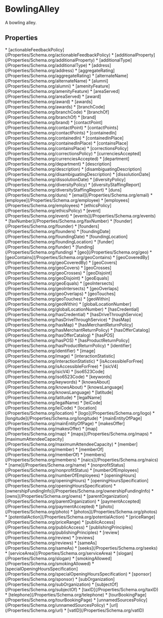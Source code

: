   
# BowlingAlley

A bowling alley.

## Properties

<Grid>
* [actionableFeedbackPolicy](/Properties/Schema.org/actionableFeedbackPolicy)
* [additionalProperty](/Properties/Schema.org/additionalProperty)
* [additionalType](/Properties/Schema.org/additionalType)
* [address](/Properties/Schema.org/address)
* [aggregateRating](/Properties/Schema.org/aggregateRating)
* [alternateName](/Properties/Schema.org/alternateName)
* [alumni](/Properties/Schema.org/alumni)
* [amenityFeature](/Properties/Schema.org/amenityFeature)
* [areaServed](/Properties/Schema.org/areaServed)
* [award](/Properties/Schema.org/award)
* [awards](/Properties/Schema.org/awards)
* [branchCode](/Properties/Schema.org/branchCode)
* [branchOf](/Properties/Schema.org/branchOf)
* [brand](/Properties/Schema.org/brand)
* [contactPoint](/Properties/Schema.org/contactPoint)
* [contactPoints](/Properties/Schema.org/contactPoints)
* [containedIn](/Properties/Schema.org/containedIn)
* [containedInPlace](/Properties/Schema.org/containedInPlace)
* [containsPlace](/Properties/Schema.org/containsPlace)
* [correctionsPolicy](/Properties/Schema.org/correctionsPolicy)
* [currenciesAccepted](/Properties/Schema.org/currenciesAccepted)
* [department](/Properties/Schema.org/department)
* [description](/Properties/Schema.org/description)
* [disambiguatingDescription](/Properties/Schema.org/disambiguatingDescription)
* [dissolutionDate](/Properties/Schema.org/dissolutionDate)
* [diversityPolicy](/Properties/Schema.org/diversityPolicy)
* [diversityStaffingReport](/Properties/Schema.org/diversityStaffingReport)
* [duns](/Properties/Schema.org/duns)
* [email](/Properties/Schema.org/email)
* [employee](/Properties/Schema.org/employee)
* [employees](/Properties/Schema.org/employees)
* [ethicsPolicy](/Properties/Schema.org/ethicsPolicy)
* [event](/Properties/Schema.org/event)
* [events](/Properties/Schema.org/events)
* [faxNumber](/Properties/Schema.org/faxNumber)
* [founder](/Properties/Schema.org/founder)
* [founders](/Properties/Schema.org/founders)
* [foundingDate](/Properties/Schema.org/foundingDate)
* [foundingLocation](/Properties/Schema.org/foundingLocation)
* [funder](/Properties/Schema.org/funder)
* [funding](/Properties/Schema.org/funding)
* [geo](/Properties/Schema.org/geo)
* [geoContains](/Properties/Schema.org/geoContains)
* [geoCoveredBy](/Properties/Schema.org/geoCoveredBy)
* [geoCovers](/Properties/Schema.org/geoCovers)
* [geoCrosses](/Properties/Schema.org/geoCrosses)
* [geoDisjoint](/Properties/Schema.org/geoDisjoint)
* [geoEquals](/Properties/Schema.org/geoEquals)
* [geoIntersects](/Properties/Schema.org/geoIntersects)
* [geoOverlaps](/Properties/Schema.org/geoOverlaps)
* [geoTouches](/Properties/Schema.org/geoTouches)
* [geoWithin](/Properties/Schema.org/geoWithin)
* [globalLocationNumber](/Properties/Schema.org/globalLocationNumber)
* [hasCredential](/Properties/Schema.org/hasCredential)
* [hasDriveThroughService](/Properties/Schema.org/hasDriveThroughService)
* [hasMap](/Properties/Schema.org/hasMap)
* [hasMerchantReturnPolicy](/Properties/Schema.org/hasMerchantReturnPolicy)
* [hasOfferCatalog](/Properties/Schema.org/hasOfferCatalog)
* [hasPOS](/Properties/Schema.org/hasPOS)
* [hasProductReturnPolicy](/Properties/Schema.org/hasProductReturnPolicy)
* [identifier](/Properties/Schema.org/identifier)
* [image](/Properties/Schema.org/image)
* [interactionStatistic](/Properties/Schema.org/interactionStatistic)
* [isAccessibleForFree](/Properties/Schema.org/isAccessibleForFree)
* [isicV4](/Properties/Schema.org/isicV4)
* [iso6523Code](/Properties/Schema.org/iso6523Code)
* [keywords](/Properties/Schema.org/keywords)
* [knowsAbout](/Properties/Schema.org/knowsAbout)
* [knowsLanguage](/Properties/Schema.org/knowsLanguage)
* [latitude](/Properties/Schema.org/latitude)
* [legalName](/Properties/Schema.org/legalName)
* [leiCode](/Properties/Schema.org/leiCode)
* [location](/Properties/Schema.org/location)
* [logo](/Properties/Schema.org/logo)
* [longitude](/Properties/Schema.org/longitude)
* [mainEntityOfPage](/Properties/Schema.org/mainEntityOfPage)
* [makesOffer](/Properties/Schema.org/makesOffer)
* [map](/Properties/Schema.org/map)
* [maps](/Properties/Schema.org/maps)
* [maximumAttendeeCapacity](/Properties/Schema.org/maximumAttendeeCapacity)
* [member](/Properties/Schema.org/member)
* [memberOf](/Properties/Schema.org/memberOf)
* [members](/Properties/Schema.org/members)
* [naics](/Properties/Schema.org/naics)
* [name](/Properties/Schema.org/name)
* [nonprofitStatus](/Properties/Schema.org/nonprofitStatus)
* [numberOfEmployees](/Properties/Schema.org/numberOfEmployees)
* [openingHours](/Properties/Schema.org/openingHours)
* [openingHoursSpecification](/Properties/Schema.org/openingHoursSpecification)
* [ownershipFundingInfo](/Properties/Schema.org/ownershipFundingInfo)
* [owns](/Properties/Schema.org/owns)
* [parentOrganization](/Properties/Schema.org/parentOrganization)
* [paymentAccepted](/Properties/Schema.org/paymentAccepted)
* [photo](/Properties/Schema.org/photo)
* [photos](/Properties/Schema.org/photos)
* [potentialAction](/Properties/Schema.org/potentialAction)
* [priceRange](/Properties/Schema.org/priceRange)
* [publicAccess](/Properties/Schema.org/publicAccess)
* [publishingPrinciples](/Properties/Schema.org/publishingPrinciples)
* [review](/Properties/Schema.org/review)
* [reviews](/Properties/Schema.org/reviews)
* [sameAs](/Properties/Schema.org/sameAs)
* [seeks](/Properties/Schema.org/seeks)
* [serviceArea](/Properties/Schema.org/serviceArea)
* [slogan](/Properties/Schema.org/slogan)
* [smokingAllowed](/Properties/Schema.org/smokingAllowed)
* [specialOpeningHoursSpecification](/Properties/Schema.org/specialOpeningHoursSpecification)
* [sponsor](/Properties/Schema.org/sponsor)
* [subOrganization](/Properties/Schema.org/subOrganization)
* [subjectOf](/Properties/Schema.org/subjectOf)
* [taxID](/Properties/Schema.org/taxID)
* [telephone](/Properties/Schema.org/telephone)
* [tourBookingPage](/Properties/Schema.org/tourBookingPage)
* [unnamedSourcesPolicy](/Properties/Schema.org/unnamedSourcesPolicy)
* [url](/Properties/Schema.org/url)
* [vatID](/Properties/Schema.org/vatID)
</Grid>


